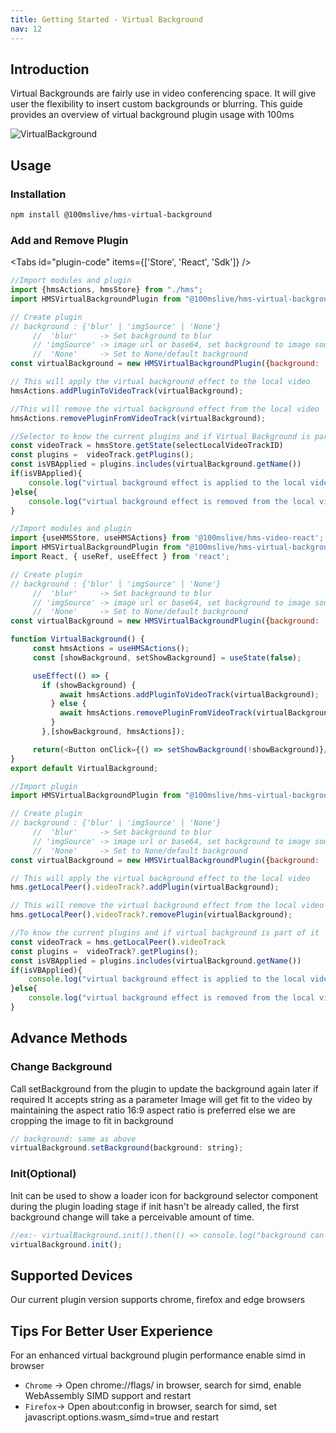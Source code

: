 ```yaml
---
title: Getting Started - Virtual Background
nav: 12
---
```


## Introduction

Virtual Backgrounds are fairly use in video conferencing space. It will give user the flexibility to
insert custom backgrounds or blurring.
This guide provides an overview of virtual background plugin usage with 100ms

<Image width={640} height={360} alt="VirtualBackground" src="/docs/v2/sample-vb.gif" />


## Usage

### Installation

```bash
npm install @100mslive/hms-virtual-background
```

### Add and Remove Plugin

<Tabs id="plugin-code" items={['Store', 'React', 'Sdk']} />

<Tab id='plugin-code-0'>

```javascript
//Import modules and plugin
import {hmsActions, hmsStore} from "./hms";
import HMSVirtualBackgroundPlugin from "@100mslive/hms-virtual-background"
```

```javascript
// Create plugin
// background : {'blur' | 'imgSource' | 'None'}
     //  'blur'     -> Set background to blur
     // 'imgSource' -> image url or base64, set background to image source
     //  'None'     -> Set to None/default background
const virtualBackground = new HMSVirtualBackgroundPlugin({background: 'blur'|'None'|imgSource})
```
```javascript
// This will apply the virtual background effect to the local video
hmsActions.addPluginToVideoTrack(virtualBackground);
```

```javascript
//This will remove the virtual background effect from the local video
hmsActions.removePluginFromVideoTrack(virtualBackground);
```

```javascript
//Selector to know the current plugins and if Virtual Background is part of it
const videoTrack = hmsStore.getState(selectLocalVideoTrackID)
const plugins =  videoTrack.getPlugins();
const isVBApplied = plugins.includes(virtualBackground.getName())
if(isVBApplied){
    console.log("virtual background effect is applied to the local video")
}else{
    console.log("virtual background effect is removed from the local video")
}
```
</Tab>

<Tab id='plugin-code-1'>

```javascript
//Import modules and plugin
import {useHMSStore, useHMSActions} from '@100mslive/hms-video-react';
import HMSVirtualBackgroundPlugin from "@100mslive/hms-virtual-background"
import React, { useRef, useEffect } from 'react';
```

```javascript
// Create plugin
// background : {'blur' | 'imgSource' | 'None'}
     //  'blur'     -> Set background to blur
     // 'imgSource' -> image url or base64, set background to image source
     //  'None'     -> Set to None/default background
const virtualBackground = new HMSVirtualBackgroundPlugin({background: 'blur'|'None'|imgSource})
```

```javascript
function VirtualBackground() {
     const hmsActions = useHMSActions();
     const [showBackground, setShowBackground] = useState(false);

     useEffect(() => {
       if (showBackground) {
           await hmsActions.addPluginToVideoTrack(virtualBackground);
         } else {
           await hmsActions.removePluginFromVideoTrack(virtualBackground);
         }
       },[showBackground, hmsActions]);

     return(<Button onClick={() => setShowBackground(!showBackground)}/>)
}
export default VirtualBackground;
```
</Tab>

<Tab id='plugin-code-2'>

```javascript
//Import plugin
import HMSVirtualBackgroundPlugin from "@100mslive/hms-virtual-background"
```
```javascript
// Create plugin
// background : {'blur' | 'imgSource' | 'None'}
     //  'blur'     -> Set background to blur
     // 'imgSource' -> image url or base64, set background to image source
     //  'None'     -> Set to None/default background
const virtualBackground = new HMSVirtualBackgroundPlugin({background: 'blur'|'None'|imgSource})
```

```javascript
// This will apply the virtual background effect to the local video
hms.getLocalPeer().videoTrack?.addPlugin(virtualBackground);
```

```javascript
// This will remove the virtual background effect from the local video
hms.getLocalPeer().videoTrack?.removePlugin(virtualBackground);
```

```javascript
//To know the current plugins and if virtual background is part of it
const videoTrack = hms.getLocalPeer().videoTrack
const plugins =  videoTrack?.getPlugins();
const isVBApplied = plugins.includes(virtualBackground.getName())
if(isVBApplied){
    console.log("virtual background effect is applied to the local video")
}else{
    console.log("virtual background effect is removed from the local video")
}
```
</Tab>

## Advance Methods

### Change Background

Call setBackground from the plugin to update the background again later if required
It accepts string as a parameter
Image will get fit to the video by maintaining the aspect ratio
16:9 aspect ratio is preferred else we are cropping the image to fit in background

```jsx
// background: same as above
virtualBackground.setBackground(background: string);
```

### Init(Optional)

Init can be used to show a loader icon for background selector component during the plugin loading stage
if init hasn't be already called, the first background change will take a perceivable amount of time.

```jsx
//ex:- virtualBackground.init().then(() => console.log("background can be changed now"))
virtualBackground.init();
```

## Supported Devices

Our current plugin version supports chrome, firefox and edge browsers

## Tips For Better User Experience

For an enhanced virtual background plugin performance enable simd in browser

-  `Chrome` -> Open chrome://flags/ in browser, search for simd, enable WebAssembly SIMD support and restart
-  `Firefox`-> Open about:config in browser, search for simd, set javascript.options.wasm_simd=true and restart